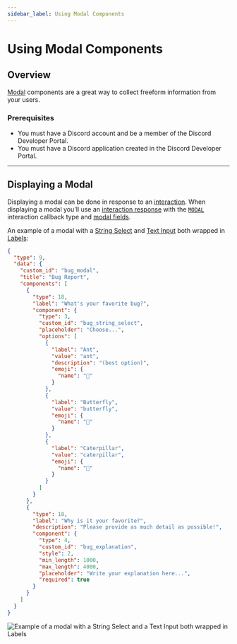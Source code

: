 ```yaml
---
sidebar_label: Using Modal Components
---
```


# Using Modal Components

## Overview

[Modal](https://discord.com/developers/docs/interactions/receiving-and-responding#interaction-response-object-modal) components are a great way to collect freeform information from your users. 

### Prerequisites

- You must have a Discord account and be a member of the Discord Developer Portal.
- You must have a Discord application created in the Discord Developer Portal.

---

## Displaying a Modal

Displaying a modal can be done in response to an [interaction](/docs/interactions/receiving-and-responding). When displaying a modal you'll use an [interaction response](/docs/interactions/receiving-and-responding#interaction-response-object) with the [`MODAL`](/docs/interactions/receiving-and-responding#interaction-response-object-interaction-callback-type) interaction callback type and [modal fields](/docs/interactions/receiving-and-responding#interaction-response-object-modal).

An example of a modal with a [String Select](/docs/components/reference#string-select) and [Text Input](/docs/components/reference#text-input) both wrapped in [Labels](/docs/components/reference#label):

```json
{
  "type": 9,
  "data": {
    "custom_id": "bug_modal",
    "title": "Bug Report",
    "components": [
      {
        "type": 18,
        "label": "What's your favorite bug?",
        "component": {
          "type": 3,
          "custom_id": "bug_string_select",
          "placeholder": "Choose...",
          "options": [
            {
              "label": "Ant",
              "value": "ant",
              "description": "(best option)",
              "emoji": {
                "name": "🐜"
              }
            },
            {
              "label": "Butterfly",
              "value": "butterfly",
              "emoji": {
                "name": "🦋"
              }
            },
            {
              "label": "Caterpillar",
              "value": "caterpillar",
              "emoji": {
                "name": "🐛"
              }
            }
          ]
        }
      },
      {
        "type": 18,
        "label": "Why is it your favorite?",
        "description": "Please provide as much detail as possible!",
        "component": {
          "type": 4,
          "custom_id": "bug_explanation",
          "style": 2,
          "min_length": 1000,
          "max_length": 4000,
          "placeholder": "Write your explanation here...",
          "required": true
        }
      }
    ]
  }
}
```

![Example of a modal with a String Select and a Text Input both wrapped in Labels](images/components/modal.webp)
